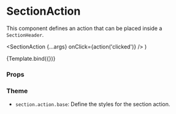 
<Meta title="Components/Section/SectionAction" component={SectionAction} />

# SectionAction

This component defines an action that can be placed inside a `SectionHeader`.

  <SectionAction {...args} onClick={action('clicked')} />
)

<Canvas>
  <Story
    name="Default"
    args={{ icon: IconFilterList, label: 'Filter', disabled: false }}
  >
    {Template.bind({})}
  </Story>
</Canvas>

### Props

<ArgsTable story="Default" />

### Theme

- `section.action.base`: Define the styles for the section action.
